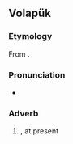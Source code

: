 ==Volapük==

===Etymology===
From {{con|vo|a|pos1=present (tense) prefix|tim|t2=time|o|pos3=adverbial suffix}}.

===Pronunciation===
* {{IPA|lang=vo|/a.tiˈmo/}}

===Adverb===
{{head|vo|adverbs}}

# {{l|en|now}}, at present